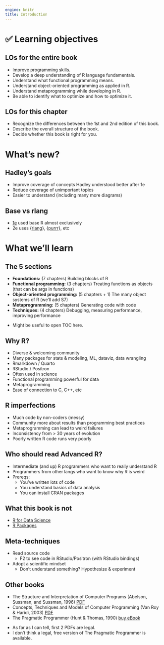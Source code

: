 ```yaml
---
engine: knitr
title: Introduction
---
```


# ️✅ Learning objectives

## LOs for the entire book

- Improve programming skills.
- Develop a deep understanding of R language fundamentals.
- Understand what functional programming means.
- Understand object-oriented programming as applied in R.
- Understand metaprogramming while developing in R.
- Be able to identify what to optimize and how to optimize it.

## LOs for this chapter

- Recognize the differences between the 1st and 2nd edition of this book.
- Describe the overall structure of the book.
- Decide whether this book is right for you.

# What's new?

## Hadley's goals

- Improve coverage of concepts Hadley understood better after 1e
- Reduce coverage of unimportant topics
- Easier to understand (including many more diagrams)

## Base vs rlang

- [1e](http://adv-r.had.co.nz) used base R almost exclusively
- 2e uses {[rlang](https://rlang.r-lib.org/)}, {[purrr](https://purrr.tidyverse.org/)}, etc

# What we'll learn

## The 5 sections

- **Foundations:** (7 chapters) Building blocks of R
- **Functional programming:** (3 chapters) Treating functions as objects (that can be args in functions)
- **Object-oriented programming:** (5 chapters + 1) The many object systems of R (we'll add S7)
- **Metaprogramming:** (5 chapters) Generating code with code
- **Techniques:** (4 chapters) Debugging, measuring performance, improving performance

::: notes
- Might be useful to open TOC here.
:::

## Why R?

- Diverse & welcoming community
- Many packages for stats & modeling, ML, dataviz, data wrangling
- Rmarkdown / Quarto
- RStudio / Positron
- Often used in science
- Functional programming powerful for data
- Metaprogramming
- Ease of connection to C, C++, etc

## R imperfections

- Much code by non-coders (messy)
- Community more about results than programming best practices
- Metaprogramming can lead to weird failures
- Inconsistency from > 30 years of evolution
- Poorly written R code runs very poorly

## Who should read Advanced R?

- Intermediate (and up) R programmers who want to really understand R
- Programmers from other langs who want to know why R is weird
- Prereqs:
  - You've written lots of code
  - You understand basics of data analysis
  - You can install CRAN packages

## What this book is not

- [R for Data Science](https://r4ds.hadley.nz/)
- [R Packages](https://r-pkgs.org/)

## Meta-techniques

- Read source code
  - F2 to see code in RStudio/Positron (with RStudio bindings)
- Adopt a scientific mindset
  - Don't understand something? Hypothesize & experiment

## Other books

- The Structure and Interpretation of Computer Programs (Abelson, Sussman, and Sussman, 1996) [PDF](https://web.mit.edu/6.001/6.037/sicp.pdf)
- Concepts, Techniques and Models of Computer Programming (Van Roy & Haridi, 2003) [PDF](https://webperso.info.ucl.ac.be/~pvr/VanRoyHaridi2003-book.pdf)
- The Pragmatic Programmer (Hunt & Thomas, 1990) [buy eBook](https://pragprog.com/titles/tpp20/the-pragmatic-programmer-20th-anniversary-edition/)

::: notes
- As far as I can tell, first 2 PDFs are legal.
- I don't think a legal, free version of The Pragmatic Programmer is available.
:::
